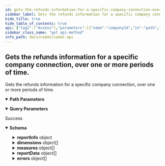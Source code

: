```yaml
---
id: gets-the-refunds-information-for-a-specific-company-connection-over-one-or-more-periods-of-time
sidebar_label: Gets the refunds information for a specific company connection, over one or more periods of time.
hide_title: true
hide_table_of_contents: true
api: {"tags":["Assess"],"parameters":[{"name":"companyId","in":"path","required":true,"schema":{"type":"string","format":"uuid"}},{"name":"connectionId","in":"path","required":true,"schema":{"type":"string","format":"uuid"}},{"name":"reportDate","in":"query","required":true,"schema":{"type":"string","format":"date-time"}},{"name":"periodLength","in":"query","required":true,"schema":{"type":"integer","format":"int32"}},{"name":"numberOfPeriods","in":"query","required":true,"schema":{"type":"integer","format":"int32"}},{"name":"periodUnit","in":"query","required":true,"schema":{"enum":["Day","Week","Month","Year"],"type":"string"}},{"name":"includeDisplayNames","in":"query","schema":{"type":"boolean","default":false}}],"responses":{"200":{"description":"Success","content":{"application/json":{"schema":{"type":"object","properties":{"reportInfo":{"type":"object","properties":{"name":{"type":"string","nullable":true},"displayName":{"type":"string","nullable":true}},"additionalProperties":false},"dimensions":{"type":"array","items":{"type":"object","properties":{"index":{"type":"integer","format":"int32"},"displayName":{"type":"string","nullable":true},"type":{"type":"string","nullable":true},"items":{"type":"array","items":{"type":"object","properties":{"index":{"type":"integer","format":"int32"}},"additionalProperties":false},"nullable":true}},"additionalProperties":false},"nullable":true},"measures":{"type":"array","items":{"type":"object","properties":{"displayName":{"type":"string","nullable":true},"units":{"type":"string","nullable":true},"index":{"type":"integer","format":"int32"},"type":{"type":"string","nullable":true}},"additionalProperties":false},"nullable":true},"reportData":{"type":"array","items":{"type":"object","properties":{"dimension":{"type":"integer","format":"int32"},"dimensionDisplayName":{"type":"string","nullable":true},"item":{"type":"integer","format":"int32"},"itemDisplayName":{"type":"string","nullable":true},"measures":{"type":"array","items":{"type":"object","properties":{"index":{"type":"integer","format":"int32"},"measureDisplayName":{"type":"string","nullable":true}},"additionalProperties":false},"nullable":true},"components":{"type":"array","items":"circular()","nullable":true}},"additionalProperties":false},"nullable":true},"errors":{"type":"array","items":{"type":"object","properties":{"message":{"type":"string","nullable":true},"type":{"enum":["DatesOutOfRange","DataNotSynced","DataSetNotSupported","DataSyncFailed","DataTypeNotEnabled","UncategorizedAccounts","DataSetNotAvailable","ValidationError"],"type":"string"},"details":{"type":"object","additionalProperties":{"type":"array","items":{"type":"string"}},"nullable":true}},"additionalProperties":false},"nullable":true}},"additionalProperties":false}}}}},"security":[{"CodatLogin":[]},{"APIKeyAuth":[]}],"description":"Gets the refunds information for a specific company connection, over one or more periods of time.","method":"get","path":"/data/companies/{companyId}/connections/{connectionId}/assess/commerceMetrics/refunds","servers":[{"url":"https://api.codat.io","description":"Codat API (Production)"}],"securitySchemes":{"AuthorizationHeader":{"type":"apiKey","description":"The word \"Basic\" followed by a space and your API Key, base64 encoded, which can be found [here](https://portal-integration.codat.io/#/profile)","name":"Authorization","in":"header"}},"info":{"title":"Codat API","description":"[What's changed in our Swagger](https://docs.codat.io/docs/new-swagger-ui)","version":"v1"},"postman":{"name":"Gets the refunds information for a specific company connection, over one or more periods of time.","description":{"type":"text/plain"},"url":{"path":["data","companies",":companyId","connections",":connectionId","assess","commerceMetrics","refunds"],"host":["{{baseUrl}}"],"query":[{"disabled":false,"description":{"content":"(Required) ","type":"text/plain"},"key":"reportDate","value":""},{"disabled":false,"description":{"content":"(Required) ","type":"text/plain"},"key":"periodLength","value":""},{"disabled":false,"description":{"content":"(Required) ","type":"text/plain"},"key":"numberOfPeriods","value":""},{"disabled":false,"description":{"content":"(Required) ","type":"text/plain"},"key":"periodUnit","value":""},{"disabled":false,"key":"includeDisplayNames","value":""}],"variable":[{"disabled":false,"description":{"content":"(Required) ","type":"text/plain"},"type":"any","value":"","key":"companyId"},{"disabled":false,"description":{"content":"(Required) ","type":"text/plain"},"type":"any","value":"","key":"connectionId"}]},"header":[{"key":"Accept","value":"application/json"}],"method":"GET"}}
sidebar_class_name: "get api-method"
info_path: docs/codat/codat-api
---
```



## Gets the refunds information for a specific company connection, over one or more periods of time.



Gets the refunds information for a specific company connection, over one or more periods of time.

<details style={{"marginBottom":"1rem"}} data-collapsed={false} open={true}><summary style={{}}><strong>Path Parameters</strong></summary><div><ul><ParamsItem className={"paramsItem"} param={{"name":"companyId","in":"path","required":true,"schema":{"type":"string","format":"uuid"}}}></ParamsItem><ParamsItem className={"paramsItem"} param={{"name":"connectionId","in":"path","required":true,"schema":{"type":"string","format":"uuid"}}}></ParamsItem></ul></div></details><details style={{"marginBottom":"1rem"}} data-collapsed={false} open={true}><summary style={{}}><strong>Query Parameters</strong></summary><div><ul><ParamsItem className={"paramsItem"} param={{"name":"reportDate","in":"query","required":true,"schema":{"type":"string","format":"date-time"}}}></ParamsItem><ParamsItem className={"paramsItem"} param={{"name":"periodLength","in":"query","required":true,"schema":{"type":"integer","format":"int32"}}}></ParamsItem><ParamsItem className={"paramsItem"} param={{"name":"numberOfPeriods","in":"query","required":true,"schema":{"type":"integer","format":"int32"}}}></ParamsItem><ParamsItem className={"paramsItem"} param={{"name":"periodUnit","in":"query","required":true,"schema":{"enum":["Day","Week","Month","Year"],"type":"string"}}}></ParamsItem><ParamsItem className={"paramsItem"} param={{"name":"includeDisplayNames","in":"query","schema":{"type":"boolean","default":false}}}></ParamsItem></ul></div></details><div><ApiTabs><TabItem label={"200"} value={"200"}><div>

Success

</div><div><details style={{}} data-collapsed={false} open={true}><summary style={{"textAlign":"left"}}><strong>Schema</strong></summary><div style={{"textAlign":"left","marginLeft":"1rem"}}></div><ul style={{"marginLeft":"1rem"}}><SchemaItem collapsible={true} className={"schemaItem"}><details style={{}}><summary style={{}}><strong>reportInfo</strong><span style={{"opacity":"0.6"}}> object</span></summary><div style={{"marginLeft":"1rem"}}><SchemaItem collapsible={false} name={"name"} required={false} schemaDescription={undefined} schemaName={"string"} qualifierMessage={undefined}></SchemaItem><SchemaItem collapsible={false} name={"displayName"} required={false} schemaDescription={undefined} schemaName={"string"} qualifierMessage={undefined}></SchemaItem></div></details></SchemaItem><SchemaItem collapsible={true} className={"schemaItem"}><details style={{}}><summary style={{}}><strong>dimensions</strong><span style={{"opacity":"0.6"}}> object[]</span></summary><div style={{"marginLeft":"1rem"}}><SchemaItem collapsible={false} name={"index"} required={false} schemaDescription={undefined} schemaName={"int32"} qualifierMessage={undefined}></SchemaItem><SchemaItem collapsible={false} name={"displayName"} required={false} schemaDescription={undefined} schemaName={"string"} qualifierMessage={undefined}></SchemaItem><SchemaItem collapsible={false} name={"type"} required={false} schemaDescription={undefined} schemaName={"string"} qualifierMessage={undefined}></SchemaItem><SchemaItem collapsible={true} className={"schemaItem"}><details style={{}}><summary style={{}}><strong>items</strong><span style={{"opacity":"0.6"}}> object[]</span></summary><div style={{"marginLeft":"1rem"}}><SchemaItem collapsible={false} name={"index"} required={false} schemaDescription={undefined} schemaName={"int32"} qualifierMessage={undefined}></SchemaItem></div></details></SchemaItem></div></details></SchemaItem><SchemaItem collapsible={true} className={"schemaItem"}><details style={{}}><summary style={{}}><strong>measures</strong><span style={{"opacity":"0.6"}}> object[]</span></summary><div style={{"marginLeft":"1rem"}}><SchemaItem collapsible={false} name={"displayName"} required={false} schemaDescription={undefined} schemaName={"string"} qualifierMessage={undefined}></SchemaItem><SchemaItem collapsible={false} name={"units"} required={false} schemaDescription={undefined} schemaName={"string"} qualifierMessage={undefined}></SchemaItem><SchemaItem collapsible={false} name={"index"} required={false} schemaDescription={undefined} schemaName={"int32"} qualifierMessage={undefined}></SchemaItem><SchemaItem collapsible={false} name={"type"} required={false} schemaDescription={undefined} schemaName={"string"} qualifierMessage={undefined}></SchemaItem></div></details></SchemaItem><SchemaItem collapsible={true} className={"schemaItem"}><details style={{}}><summary style={{}}><strong>reportData</strong><span style={{"opacity":"0.6"}}> object[]</span></summary><div style={{"marginLeft":"1rem"}}><SchemaItem collapsible={false} name={"dimension"} required={false} schemaDescription={undefined} schemaName={"int32"} qualifierMessage={undefined}></SchemaItem><SchemaItem collapsible={false} name={"dimensionDisplayName"} required={false} schemaDescription={undefined} schemaName={"string"} qualifierMessage={undefined}></SchemaItem><SchemaItem collapsible={false} name={"item"} required={false} schemaDescription={undefined} schemaName={"int32"} qualifierMessage={undefined}></SchemaItem><SchemaItem collapsible={false} name={"itemDisplayName"} required={false} schemaDescription={undefined} schemaName={"string"} qualifierMessage={undefined}></SchemaItem><SchemaItem collapsible={true} className={"schemaItem"}><details style={{}}><summary style={{}}><strong>measures</strong><span style={{"opacity":"0.6"}}> object[]</span></summary><div style={{"marginLeft":"1rem"}}><SchemaItem collapsible={false} name={"index"} required={false} schemaDescription={undefined} schemaName={"int32"} qualifierMessage={undefined}></SchemaItem><SchemaItem collapsible={false} name={"measureDisplayName"} required={false} schemaDescription={undefined} schemaName={"string"} qualifierMessage={undefined}></SchemaItem></div></details></SchemaItem><SchemaItem collapsible={false} name={"components"} required={false} schemaDescription={undefined} schemaName={"undefined[]"} qualifierMessage={undefined}></SchemaItem></div></details></SchemaItem><SchemaItem collapsible={true} className={"schemaItem"}><details style={{}}><summary style={{}}><strong>errors</strong><span style={{"opacity":"0.6"}}> object[]</span></summary><div style={{"marginLeft":"1rem"}}><SchemaItem collapsible={false} name={"message"} required={false} schemaDescription={undefined} schemaName={"string"} qualifierMessage={undefined}></SchemaItem><SchemaItem collapsible={false} name={"type"} required={false} schemaDescription={undefined} schemaName={"string"} qualifierMessage={"**Possible values:** [`DatesOutOfRange`, `DataNotSynced`, `DataSetNotSupported`, `DataSyncFailed`, `DataTypeNotEnabled`, `UncategorizedAccounts`, `DataSetNotAvailable`, `ValidationError`]"}></SchemaItem><SchemaItem collapsible={true} className={"schemaItem"}><details style={{}}><summary style={{}}><strong>details</strong><span style={{"opacity":"0.6"}}> object</span></summary><div style={{"marginLeft":"1rem"}}><SchemaItem collapsible={false} name={"type"} required={false} schemaDescription={undefined} schemaName={""} qualifierMessage={undefined}></SchemaItem><SchemaItem collapsible={false} name={"items"} required={false} schemaDescription={undefined} schemaName={"string"} qualifierMessage={undefined}></SchemaItem></div></details></SchemaItem></div></details></SchemaItem></ul></details></div></TabItem></ApiTabs></div>
      